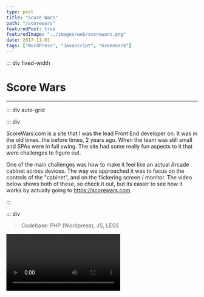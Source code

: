 ```yaml
---
type: post
title: "Score Wars"
path: "/scorewars"
featuredPost: true
featuredImage: "../images/web/scorewars.png"
date: 2017-11-01
tags: ["WordPress", "JavaScript", "GreenSock"]
---
```



::: div fixed-width

# Score Wars

---

::: div auto-grid

::: div

ScoreWars.com is a site that I was the lead Front End developer on. It was in the old times..the before times, 2 years ago. When the team was still small and SPAs were in full swing. The site had some really fun aspects to it that were challenges to figure out.

One of the main challenges was how to make it feel like an actual Arcade cabinet across devices. The way we approached it was to focus on the controls of the "cabinet", and on the flickering screen / monitor. The video below shows both of these, so check it out, but its easier to see how it works by actually going to https://scorewars.com.

:::

::: div

> Codebase: PHP (Wordpress), JS, LESS

<Video type="youtube" url="FfaNMZXviR0" />

:::

:::

## The Controls

Bear in mind this was in the good old days before flex and grid became super solid. Also note, this site is based on bootstrap 3 and needed to work well within that framework. I've come to rely less and less on frameworks over the years as it tends to be so much bulk and locks you into a specific moment in time. It's a bit of a hack, but ends up working out nicely.

```less
// Tablets and above handle the controls in one way
@media only screen and (max-width: @screen-sm-max) {
  .footer-container {
    height: 128px;

    .site-footer {
      .game-button-left {
        height: 128px;
      }
      .meow-callout {
        align-items: left;
        text-align: left;
        height: 92px;
        .meow-logo-shadow {
          width: 80%;
        }
      }
      .game-button-right {
        height: 150px;
      }
    }
  }
}
```

```less
// Phones then make adjustments
@media only screen and (max-width: @screen-xs-max) {
  .footer-container {
    height: 63px;
    border-top: 17px solid #015dfd;
    box-shadow: 0px 0px 0px 20px #000;

    .site-footer {
      .game-button-left {
        height: 100px;
      }
      .meow-callout {
        height: 65px;
        top: -17px;
        h5 {
          margin: 0;
        }
        .meow-logo-shadow {
          margin-top: 3px;
          width: 60%;
        }
      }
      .game-button-right {
        height: 104px;
      }
    }
  }
}
```

```less
// Tiny Devices (older phones) need a little extra,
// by removing the meow wolf logo.
@media only screen and (max-width: 480px) {
  .meow-callout {
    display: none !important;
  }
}
```

```less
// And we also need to take care of landscape orientated devices
@media only screen and (max-width: @screen-xs-max) and (orientation: landscape) {
  .footer-container {
    height: 49px;
    border-top: 27px solid #015dfd;
    box-shadow: 0px 0px 0px 14px #000;
    .site-footer {
      .game-button-left {
        display: block !important;
        height: 49px;
      }
      .game-button-right {
        height: 81px;
      }
    }
  }
}
```

## The flickering Screen

The flickering screen itself is entirely css based, using a single class + the `:before` and `:after` pseudo-selectors.

Here's the general setup:

```less
// The screen shine and the corner shadows
.screen {
  background: linear-gradient(
    145deg,
    rgba(173, 233, 6, 0.13) 0%,
    rgba(173, 233, 6, 0.05) 50%,
    rgba(173, 233, 6, 0.1) 50.5%,
    rgba(173, 233, 6, 0.214) 100%
  );
  box-shadow: inset 0px 0px 18.5vw 0vw rgba(0, 0, 0, 0.572), inset 0px 0px 4.5vw
      0vw rgba(0, 0, 0, 0.7), 0px 0px 0px 13vw #000000;
  border-radius: 2.5vw;
  pointer-events: none;
  position: fixed;
  top: 80px;
  margin: 0 2.5%;
  width: 95%;
  z-index: 0;
}

// The screen grid
.screen::before {
  _content_: " ";
  display: block;
  position: absolute;
  top: 0;
  left: 0;
  bottom: 0;
  right: 0;
  background: linear-gradient(
      rgba(18, 16, 16, 0) 50%,
      rgba(71, 71, 71, 0.25) 50%
    ), linear-gradient(90deg, rgba(255, 0, 0, 0.06), rgba(0, 255, 0, 0.02), rgba(0, 0, 255, 0.06));
  z-index: 2;
  background-size: 100% 2px, 3px 100%;
  pointer-events: none;
  border-radius: 1.9vw;
  box-shadow: 0px 0px 11vw rgba(173, 233, 6, 0.18);
}

// The animation
.screen::after {
  _content_: " ";
  display: block;
  position: absolute;
  top: 0;
  left: 0;
  bottom: 0;
  right: 0;
  background: rgba(87, 90, 86, 0.2);
  opacity: 0;
  z-index: 2;
  pointer-events: none;
  animation: flicker 6s infinite;
  border-radius: 1.9vw;
}

// Custom CRT flicker from http://aleclownes.com/2017/02/01/crt-display.html
@keyframes flicker {
  0% {
    opacity: 0.27861;
  }
  5% {
    opacity: 0.34769;
  }
  10% {
    opacity: 0.23604;
  }
  15% {
    opacity: 0.40626;
  }
  20% {
    opacity: 0.18128;
  }
  25% {
    opacity: 0.53891;
  }
  30% {
    opacity: 0.45583;
  }
  35% {
    opacity: 0.47807;
  }
  40% {
    opacity: 0.26559;
  }
  45% {
    opacity: 0.54693;
  }
  50% {
    opacity: 0.46019;
  }
  55% {
    opacity: 0.08594;
  }
  60% {
    opacity: 0.20313;
  }
  65% {
    opacity: 0.41988;
  }
  70% {
    opacity: 0.53455;
  }
  75% {
    opacity: 0.37288;
  }
  80% {
    opacity: 0.51428;
  }
  85% {
    opacity: 0.40419;
  }
  90% {
    opacity: 0.1003;
  }
  95% {
    opacity: 0.36108;
  }
  100% {
    opacity: 0.24387;
  }
}
```

## Additional Images

::: div

![Score Wars Example](../images/web/scorewars-mobile.png)

:::

:::
